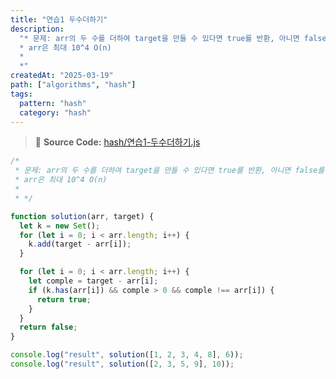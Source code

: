 ```yaml
---
title: "연습1 두수더하기"
description:
  "* 문제: arr의 두 수를 더하여 target을 만들 수 있다면 true를 반환, 아니면 false를 반환
  * arr은 최대 10^4 O(n)
  *
  *"
createdAt: "2025-03-19"
path: ["algorithms", "hash"]
tags:
  pattern: "hash"
  category: "hash"
---
```


> 📌 **Source Code:** [hash/연습1-두수더하기.js](https://github.com/0teklee/pattern-recognition/tree/main/site/content/algorithms/hash/연습1-두수더하기.js)

```js
/*
 * 문제: arr의 두 수를 더하여 target을 만들 수 있다면 true를 반환, 아니면 false를 반환
 * arr은 최대 10^4 O(n)
 *
 * */

function solution(arr, target) {
  let k = new Set();
  for (let i = 0; i < arr.length; i++) {
    k.add(target - arr[i]);
  }

  for (let i = 0; i < arr.length; i++) {
    let comple = target - arr[i];
    if (k.has(arr[i]) && comple > 0 && comple !== arr[i]) {
      return true;
    }
  }
  return false;
}

console.log("result", solution([1, 2, 3, 4, 8], 6));
console.log("result", solution([2, 3, 5, 9], 10));
```
